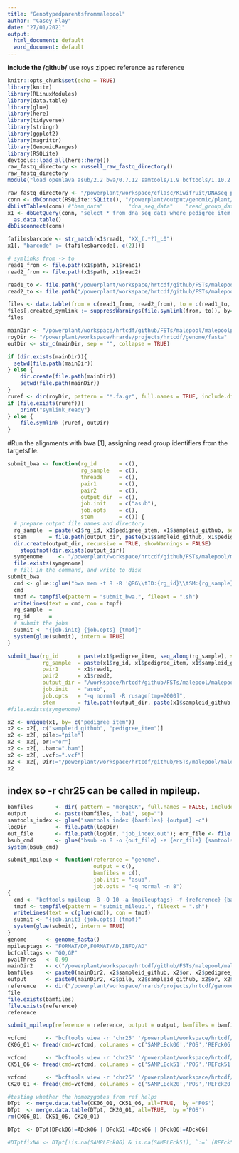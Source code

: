 ```yaml
---
title: "Genotypedparentsfrommalepool"
author: "Casey Flay"
date: "27/01/2021"
output:
  html_document: default
  word_document: default
---
```

**include the /github/** 
use roys zipped reference as reference
```r
knitr::opts_chunk$set(echo = TRUE)
library(knitr)
library(RLinuxModules)
library(data.table)
library(glue)
library(here)
library(tidyverse)
library(stringr)
library(ggplot2)
library(magrittr)
library(GenomicRanges)
library(RSQLite)
devtools::load_all(here::here())
raw_fastq_directory <- russell_raw_fastq_directory()
raw_fastq_directory
module("load openlava asub/2.2 bwa/0.7.12 samtools/1.9 bcftools/1.10.2 vcftools")
```

```r
raw_fastq_directory <- "/powerplant/workspace/cflasc/Kiwifruit/DNAseq_processing/Trimmed_fastq_files/ER10522/99.reads_for_alignment"
conn <- dbConnect(RSQLite::SQLite(), "/powerplant/output/genomic/plant/Actinidia/chinensis/Resequencing/SQLite/cflasc_kiwifruit_sequence_data.db")
dbListTables(conn) #"bam_data"        "dna_seq_data"    "read_group_data" "ref_data"    
x1 <- dbGetQuery(conn, "select * from dna_seq_data where pedigree_item in ('CK06_01', 'CK20_01', 'CK51_06') and experiment_request = 'ER10522'") %>% 
  as.data.table()
dbDisconnect(conn)

fafilesbarcode <- str_match(x1$read1, "XX_(.*?)_L0")
x1[, "barcode" := (fafilesbarcode[, c(2)])]

# symlinks from -> to
read1_from <- file.path(x1$path, x1$read1)
read2_from <- file.path(x1$path, x1$read2)

read1_to <- file.path("/powerplant/workspace/hrtcdf/github/FSTs/malepool/malepoolparents", x1$read1)
read2_to <- file.path("/powerplant/workspace/hrtcdf/github/FSTs/malepool/malepoolparents", x1$read2)

files <- data.table(from = c(read1_from, read2_from), to = c(read1_to, read2_to))
files[,created_symlink := suppressWarnings(file.symlink(from, to)), by=1:nrow(files)]
files
```

```r
mainDir <- "/powerplant/workspace/hrtcdf/github/FSTs/malepool/malepoolparents"
royDir <- "/powerplant/workspace/hrards/projects/hrtcdf/genome/fasta"
outDir <- str_c(mainDir, sep = "", collapse = TRUE)

if (dir.exists(mainDir)){
  setwd(file.path(mainDir))
} else {
    dir.create(file.path(mainDir))
    setwd(file.path(mainDir))
}
ruref <- dir(royDir, pattern = "*.fa.gz", full.names = TRUE, include.dirs = TRUE)
if (file.exists(ruref)){
    print("symlink_ready")
} else {
    file.symlink (ruref, outDir)
}
```

#Run the alignments with bwa [1], assigning read group identifiers from the targetsfile.
```r
submit_bwa <- function(rg_id       = c(),
                       rg_sample   = c(),
                       threads     = c(),
                       pair1       = c(),
                       pair2       = c(),
                       output_dir  = c(),
                       job.init    = c("asub"),
                       job.opts    = c(),
                       stem        = c()) {
  # prepare output file names and directory
  rg_sample  = paste(x1$rg_id, x1$pedigree_item, x1$sampleid_github, sep = "_")
  stem       = file.path(output_dir, paste(x1$sampleid_github, x1$pedigree_item, sep="or"))
  dir.create(output_dir, recursive = TRUE, showWarnings = FALSE)
    stopifnot(dir.exists(output_dir))
  symgenome     <- "/powerplant/workspace/hrtcdf/github/FSTs/malepool/malepoolparents/Russell_V2a.fa.gz"
  file.exists(symgenome)
  # fill in the command, and write to disk
submit_bwa
  cmd <- glue::glue("bwa mem -t 8 -R '@RG\\tID:{rg_id}\\tSM:{rg_sample}' {symgenome} {pair1} {pair2} | samtools sort -l 9 -O bam -o {stem}.bam - && samtools index {stem}.bam")
  cmd
  tmpf <- tempfile(pattern = "submit_bwa.", fileext = ".sh")
  writeLines(text = cmd, con = tmpf)
  rg_sample  = 
  rg_id      = 
  # submit the jobs
  submit <- "{job.init} {job.opts} {tmpf}"
  system(glue(submit), intern = TRUE)
}

submit_bwa(rg_id      = paste(x1$pedigree_item, seq_along(rg_sample), sep = "_"),
           rg_sample  = paste(x1$rg_id, x1$pedigree_item, x1$sampleid_github, sep = "_"),
           pair1      = x1$read1,
           pair2      = x1$read2,
           output_dir = "/workspace/hrtcdf/github/FSTs/malepool/malepoolparents",
           job.init   = "asub",
           job.opts   = "-q normal -R rusage[tmp=2000]",   
           stem       = file.path(output_dir, paste(x1$sampleid_github, x1$pedigree_item, sep="or")))
#file.exists(symgenome)
```

```r
x2 <- unique(x1, by= c("pedigree_item"))
x2 <- x2[, c("sampleid_github", "pedigree_item")]
x2 <- x2[, pile:="pile"]
x2 <- x2[, or:="or"]
x2 <- x2[, .bam:=".bam"]
x2 <- x2[, .vcf:=".vcf"]
x2 <- x2[, Dir:="/powerplant/workspace/hrtcdf/github/FSTs/malepool/malepoolparents/"]
x2
```

## index so -r chr25 can be called in mpileup. 
```r
bamfiles       <- dir( pattern = "mergeCK", full.names = FALSE, include.dirs = TRUE)
output         <- paste(bamfiles, ".bai", sep="") 
samtools_index <- glue("samtools index {bamfiles} {output} -c")
logDir         <- file.path(logDir)
out_file       <- file.path(logDir, "job_index.out"); err_file <- file.path(logDir, "job_index.err")
bsub_cmd       <- glue("bsub -n 8 -o {out_file} -e {err_file} {samtools_index}")
system(bsub_cmd)
```

```r
submit_mpileup <- function(reference = "genome", 
                           output = c(), 
                           bamfiles = c(), 
                           job.init = "asub", 
                           job.opts = "-q normal -n 8")
{
  cmd <- "bcftools mpileup -B -Q 10 -a {mpileuptags} -f {reference} {bamfiles} | bcftools call -f {bcfcalltags} -p {pvalThres} -m -A -Oz -o {output} && bcftools index -f {output}"
  tmpf <- tempfile(pattern = "submit_mileup.", fileext = ".sh")
  writeLines(text = c(glue(cmd)), con = tmpf)
  submit <- "{job.init} {job.opts} {tmpf}"
  system(glue(submit), intern = TRUE)
}
genome      <- genome_fasta()
mpileuptags <- "FORMAT/DP,FORMAT/AD,INFO/AD"
bcfcalltags <- "GQ,GP"
pvalThres   <- 0.99
mainDir2    <- c("/powerplant/workspace/hrtcdf/github/FSTs/malepool/malepoolparents/")
bamfiles    <- paste0(mainDir2, x2$sampleid_github, x2$or, x2$pedigree_item, x2$.bam)
output      <- paste0(mainDir2, x2$pile, x2$sampleid_github, x2$or, x2$pedigree_item, x2$.vcf)
reference   <- dir("/powerplant/workspace/hrards/projects/hrtcdf/genome/fasta", pattern = ".*\\.gz$", full.names = TRUE)
file
file.exists(bamfiles)
file.exists(reference)
reference

submit_mpileup(reference = reference, output = output, bamfiles = bamfiles)
```

```r
vcfcmd      <- "bcftools view -r 'chr25' '/powerplant/workspace/hrtcdf/github/FSTs/malepool/malepoolparents/pileK97_03_05_07borCK06_01.vcf' -Ou | bcftools query  -f'[%SAMPLE]\t%POS\t%REF\t%ALT\t%DP\t%AD\t%AD{0}\t%AD{1}\t%AD{2}\t%AD{3}\n'"
CK06_01 <- fread(cmd=vcfcmd, col.names = c('SAMPLEck06','POS','REFck06','ALTck06','DPck06','ADck06','AD0ck06','AD1ck06','AD2ck06','AD3ck06'), key = 'POS')

vcfcmd      <- "bcftools view -r 'chr25' '/powerplant/workspace/hrtcdf/github/FSTs/malepool/malepoolparents/pileK97_03_07_13aorCK51_06.vcf' -Ou | bcftools query  -f'[%SAMPLE]\t%POS\t%REF\t%ALT\t%DP\t%AD\t%AD{0}\t%AD{1}\t%AD{2}\t%AD{3}\n'"
CK51_06 <- fread(cmd=vcfcmd, col.names = c('SAMPLEck51','POS','REFck51','ALTck51','DPck51','ADck51','AD0ck51','AD1ck51','AD2ck51','AD3ck51'), key = 'POS')

vcfcmd      <- "bcftools view -r 'chr25' '/powerplant/workspace/hrtcdf/github/FSTs/malepool/malepoolparents/pileK99_03_06_18borCK20_01.vcf' -Ou | bcftools query  -f'[%SAMPLE]\t%POS\t%REF\t%ALT\t%DP\t%AD\t%AD{0}\t%AD{1}\t%AD{2}\t%AD{3}\n'"
CK20_01 <- fread(cmd=vcfcmd, col.names = c('SAMPLEck20','POS','REFck20','ALTck20','DPck20','ADck20','AD0ck20','AD1ck20','AD2ck20','AD3ck20'), key = 'POS')
```

```r
#testing whether the homozygotes from ref helps
DTpt  <- merge.data.table(CK06_01, CK51_06, all=TRUE,  by ='POS')
DTpt  <- merge.data.table(DTpt, CK20_01, all=TRUE,  by ='POS')
rm(CK06_01, CK51_06, CK20_01)

DTpt  <- DTpt[DPck06!=ADck06 | DPck51!=ADck06 | DPck06!=ADck06]

#DTptfixNA <- DTpt[!is.na(SAMPLEck06) & is.na(SAMPLEck51), `:=` (REFck51 = REFck06, ALTck51 = ALTck06, DPck51 = DPck06, ADck51 = ADck06, AD0ck51 = AD0ck06, AD1ck51 = AD1ck06, AD2ck51 = AD2ck06, AD3ck51 = AD3ck06)]

```